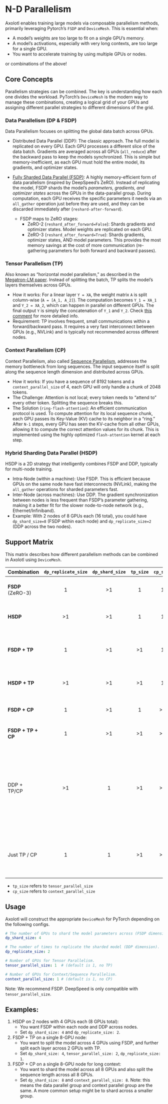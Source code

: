 # N-D Parallelism

Axolotl enables training large models via composable parallelism methods, primarily leveraging Pytorch's `FSDP` and `DeviceMesh`. This is essential when:

- A model's weights are too large to fit on a single GPU's memory.
- A model's activations, especially with very long contexts, are too large for a single GPU.
- You want to accelerate training by using multiple GPUs or nodes.

or combinations of the above!

## Core Concepts

Parallelism strategies can be combined. The key is understanding how each one divides the workload. PyTorch's `DeviceMesh` is the modern way to manage these combinations, creating a logical grid of your GPUs and assigning different parallel strategies to different dimensions of the grid.

### Data Parallelism (DP & FSDP)

Data Parallelism focuses on splitting the global data batch across GPUs.

- Distributed Data Parallel (DDP): The classic approach. The full model is replicated on every GPU. Each GPU processes a different slice of the data batch. Gradients are averaged across all GPUs (`all_reduce`) after the backward pass to keep the models synchronized. This is simple but memory-inefficient, as each GPU must hold the entire model, its gradients, and optimizer states.

- [Fully Sharded Data Parallel (FSDP)](multi-gpu.qmd#fully-sharded-data-parallel-(fsdp)): A highly memory-efficient form of data parallelism (inspired by DeepSpeed's ZeRO). Instead of replicating the model, FSDP shards the model's *parameters, gradients, and optimizer states* across the GPUs in the data-parallel group. During computation, each GPU receives the specific parameters it needs via an `all_gather` operation just before they are used, and they can be discarded immediately after (`reshard-after-forward`).
    - FSDP maps to ZeRO stages:
        - ZeRO-2 (`reshard_after_forward=False`): Shards gradients and optimizer states. Model weights are replicated on each GPU.
        - ZeRO-3 (`reshard_after_forward=True`): Shards gradients, optimizer states, AND model parameters. This provides the most memory savings at the cost of more communication (re-gathering parameters for both forward and backward passes).

### Tensor Parallelism (TP)

Also known as "horizontal model parallelism," as described in the [Megatron-LM paper](https://arxiv.org/pdf/1909.08053.pdf). Instead of splitting the batch, TP splits the model's layers themselves across GPUs.

- How it works: For a linear layer `Y = XA`, the weight matrix `A` is split column-wise (`A = [A_1, A_2]`). The computation becomes `Y_1 = XA_1` and `Y_2 = XA_2`, which can happen in parallel on different GPUs. The final output `Y` is simply the concatenation of `Y_1` and `Y_2`. Check [this comment](https://github.com/huggingface/transformers/issues/10321#issuecomment-783543530) for more detailed info.
- Requirement: TP involves frequent, small communications within a forward/backward pass. It requires a very fast interconnect between GPUs (e.g., NVLink) and is typically not recommended across different nodes.

### Context Parallelism (CP)

Context Parallelism, also called [Sequence Parallelism](sequence_parallelism.qmd), addresses the memory bottleneck from long sequences. The input sequence itself is split along the sequence length dimension and distributed across GPUs.

- How it works: If you have a sequence of 8192 tokens and a `context_parallel_size` of 4, each GPU will only handle a chunk of 2048 tokens.
- The Challenge: Attention is not local; every token needs to "attend to" every other token. Splitting the sequence breaks this.
- The Solution (`ring-flash-attention`): An efficient communication protocol is used. To compute attention for its local sequence chunk, each GPU passes its Key-Value (KV) cache to its neighbor in a "ring." After `N-1` steps, every GPU has seen the KV-cache from all other GPUs, allowing it to compute the correct attention values for its chunk. This is implemented using the highly optimized `flash-attention` kernel at each step.

### Hybrid Sharding Data Parallel (HSDP)

HSDP is a 2D strategy that intelligently combines FSDP and DDP, typically for multi-node training.

- Intra-Node (within a machine): Use FSDP. This is efficient because GPUs on the same node have fast interconnects (NVLink), making the `all_gather` operations for sharded parameters fast.
- Inter-Node (across machines): Use DDP. The gradient synchronization between nodes is less frequent than FSDP's parameter gathering, making it a better fit for the slower node-to-node network (e.g., Ethernet/Infiniband).
- Example: With 2 nodes of 8 GPUs each (16 total), you could have `dp_shard_size=8` (FSDP within each node) and `dp_replicate_size=2` (DDP across the two nodes).

## Support Matrix

This matrix describes how different parallelism methods can be combined in Axolotl using `DeviceMesh`.

| Combination | `dp_replicate_size` | `dp_shard_size` | `tp_size` | `cp_size` | Status & Notes |
| --- | :---: | :---: |:---:|:---:|---|
| **FSDP** (ZeRO-3) | 1 | >1 | 1 | 1 | ✅ Fully supported. Shards model across all GPUs. |
| **HSDP** | >1 | >1 | 1 | 1 | ✅ Fully supported. FSDP intra-node, DDP inter-node. |
| **FSDP + TP** | 1 | >1 | >1 | 1 | ✅ **2D Parallelism**. Shards the model across a `dp_shard` group, and TP-splits layers within the `tp` group. |
| **HSDP + TP** | >1 | >1 | >1 | 1 | ✅ **3D Parallelism**. A powerful but complex combination. |
| **FSDP + CP** | 1 | >1 | 1 | >1 | ✅ **2D Parallelism**. Combines FSDP with context parallelism. |
| **FSDP + TP + CP**| 1 | >1 | >1| >1| ✅ **3D Parallelism**. Another advanced combination. |
| DDP + TP/CP | >1 | 1 | >1 | >1 | ❌ **Not Supported**. The `ParallelismConfig` explicitly prevents this, as composing pure DDP with TP/CP without FSDP is inefficient and complex. You should use FSDP instead (`dp_shard_size > 1`). |
| Just TP / CP | 1 | 1 | >1 | >1 | ✅ Supported. Useful for inference or when the model fits on one GPU but context is too long. |

- `tp_size` refers to `tensor_parallel_size`
- `cp_size` refers to `context_parallel_size`

## Usage

Axolotl will construct the appropriate `DeviceMesh` for PyTorch depending on the following configs.

```yaml
# The number of GPUs to shard the model parameters across (FSDP dimension).
dp_shard_size: 4

# The number of times to replicate the sharded model (DDP dimension).
dp_replicate_size: 2

# Number of GPUs for Tensor Parallelism.
tensor_parallel_size: 1  # (default is 1, no TP)

# Number of GPUs for Context/Sequence Parallelism.
context_parallel_size: 1 # (default is 1, no CP)
```

Note: We recommend FSDP. DeepSpeed is only compatible with `tensor_parallel_size`.

## Examples:

1.  HSDP on 2 nodes with 4 GPUs each (8 GPUs total):
    - You want FSDP within each node and DDP across nodes.
    - Set `dp_shard_size: 4` and `dp_replicate_size: 2`.

2.  FSDP + TP on a single 8-GPU node:
    - You want to split the model across 4 GPUs using FSDP, and further split each layer across 2 GPUs with TP.
    - Set `dp_shard_size: 4`, `tensor_parallel_size: 2`, `dp_replicate_size: 1`.

3.  FSDP + CP on a single 8-GPU node for long context:
    - You want to shard the model across all 8 GPUs and also split the sequence length across all 8 GPUs.
    - Set `dp_shard_size: 8` and `context_parallel_size: 8`. Note: this means the data parallel group and context parallel group are the same. A more common setup might be to shard across a smaller group.
